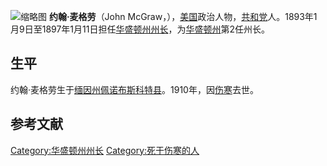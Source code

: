 [[File:John_McGraw_1890.jpg|缩略图]]
'''约翰·麦格劳'''（John McGraw，{{bd|1850年||1910年||catIdx=M}}），[[美国|美国]]政治人物，[[美国共和党|共和党]]人。1893年1月9日至1897年1月11日担任[[华盛顿州州长|华盛顿州州长]]，为[[华盛顿州|华盛顿州]]第2任州长。

== 生平 ==
约翰·麦格劳生于[[缅因州|缅因州]][[佩诺布斯科特县|佩诺布斯科特县]]。1910年，因[[伤寒|伤寒]]去世。

==参考文献==
{{reflist}}

{{start box}}
{{s-off}}
{{succession box | before = [[伊莱沙·佩尔·费里|伊莱沙·佩尔·费里]] |title=[[华盛顿州州长|华盛顿州州长]] | years = 1893{{ndash}} 1897 | after = [[约翰·罗杰斯|约翰·罗杰斯]] }}
{{end box}}

{{Authority control}}
[[Category:华盛顿州州长|Category:华盛顿州州长]]
[[Category:死于伤寒的人|Category:死于伤寒的人]]